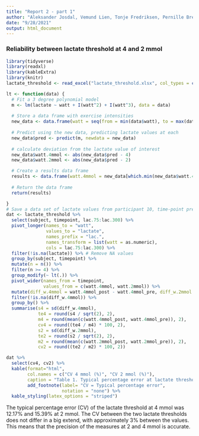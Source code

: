 ```yaml
---
title: "Report 2 - part 1"
author: "Aleksander Josdal, Vemund Lien, Tonje Fredriksen, Pernille Breili"
date: "9/28/2021"
output: html_document
---
```


### Reliability between lactate threshold at 4 and 2 mmol

```r
library(tidyverse)
library(readxl)
library(kableExtra)
library(knitr)
lactate_threshold <- read_excel("lactate_threshold.xlsx", col_types = c("numeric", "text", "numeric", "numeric", "numeric", "numeric", "numeric", "numeric", "numeric", "numeric", "numeric", "numeric"))

lt <- function(data) {
  # Fit a 3 degree polynomial model
  m <- lm(lactate ~ watt + I(watt^2) + I(watt^3), data = data)
  
  # Store a data frame with exercise intensities
  new_data <- data.frame(watt = seq(from = min(data$watt), to = max(data$watt), by = 0.01))
  
  # Predict using the new data, predicting lactate values at each 
  new_data$pred <- predict(m, newdata = new_data)
  
  # calculate deviation from the lactate value of interest
  new_data$watt.4mmol <- abs(new_data$pred - 4)
  new_data$watt.2mmol <- abs(new_data$pred - 2)

  # Create a results data frame
  results <- data.frame(watt.4mmol = new_data[which.min(new_data$watt.4mmol), 1], watt.2mmol = new_data[which.min(new_data$watt.2mmol), 1])
  
  # Return the data frame
  return(results)

}
# Save a data set of lactate values from participant 10, time-point pre
dat <- lactate_threshold %>%
  select(subject, timepoint, lac.75:lac.300) %>%
  pivot_longer(names_to = "watt", 
               values_to = "lactate", 
               names_prefix = "lac.", 
               names_transform = list(watt = as.numeric), 
               cols = lac.75:lac.300) %>%
  filter(!is.na(lactate)) %>% # Remove NA values
  group_by(subject, timepoint) %>%
  mutate(n = n()) %>%
  filter(n >= 4) %>%
  group_modify(~ lt(.)) %>%
  pivot_wider(names_from = timepoint,
              values_from = c(watt.4mmol, watt.2mmol)) %>%
  mutate(diff_w.4mmol = watt.4mmol_post - watt.4mmol_pre, diff_w.2mmol = watt.2mmol_post - watt.2mmol_pre) %>%
  filter(!is.na(diff_w.4mmol)) %>%
  group_by() %>%
  summarise(s4 = sd(diff_w.4mmol),
            te4 = round(s4 / sqrt(2), 2),
            m4 = round(mean(c(watt.4mmol_post, watt.4mmol_pre)), 2),
            cv4 = round((te4 / m4) * 100, 2),
            s2 = sd(diff_w.2mmol),
            te2 = round(s2 / sqrt(2), 2),
            m2 = round(mean(c(watt.2mmol_post, watt.2mmol_pre)), 2),
            cv2 = round((te2 / m2) * 100, 2)) 
```
```r
dat %>% 
  select(cv4, cv2) %>%
  kable(format="html",  
        col.names = c("CV 4 mmol (%)", "CV 2 mmol (%)"),
        caption = "Table 1. Typical percentage error at lactate thresholds at 4 and 2 mmol.") %>%
        add_footnote(label= "CV = Typical percentage error",
                     notation = "none") %>%
  kable_styling(latex_options = "striped") 
```
The typical percentage error (CV) of the lactate threshold at 4 mmol was 12.17% and 15.39% at 2 mmol. The CV between the two lactate thresholds does not differ in a big extend, with approximately 3% between the values. This means that the precision of the measures at 2 and 4 mmol is accurate. 